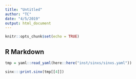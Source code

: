 ```yaml
---
title: "Untitled"
author: "TC"
date: "4/5/2019"
output: html_document
---
```


```r
knitr::opts_chunk$set(echo = TRUE)
```

## R Markdown

```r
tmp = yaml::read_yaml(here::here("inst/sinxs/sinxs.yaml"))
```

```r
sinx:::print.sinx(tmp[[4]])
```

